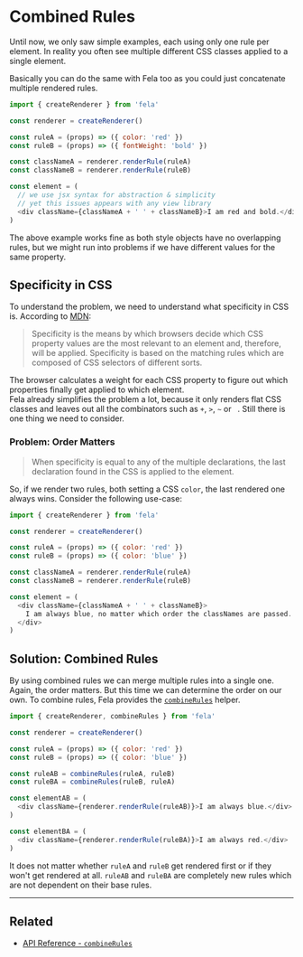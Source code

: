 # Combined Rules

Until now, we only saw simple examples, each using only one rule per element. In reality you often see multiple different CSS classes applied to a single element.

Basically you can do the same with Fela too as you could just concatenate multiple rendered rules.

```javascript
import { createRenderer } from 'fela'

const renderer = createRenderer()

const ruleA = (props) => ({ color: 'red' })
const ruleB = (props) => ({ fontWeight: 'bold' })

const classNameA = renderer.renderRule(ruleA)
const classNameB = renderer.renderRule(ruleB)

const element = (
  // we use jsx syntax for abstraction & simplicity
  // yet this issues appears with any view library
  <div className={classNameA + ' ' + classNameB}>I am red and bold.</div>
)
```

The above example works fine as both style objects have no overlapping rules, but we might run into problems if we have different values for the same property.

## Specificity in CSS

To understand the problem, we need to understand what specificity in CSS is. According to [MDN](https://developer.mozilla.org/en-US/docs/Web/CSS/Specificity):

> Specificity is the means by which browsers decide which CSS property values are the most relevant to an element and, therefore, will be applied. Specificity is based on the matching rules which are composed of CSS selectors of different sorts.

The browser calculates a weight for each CSS property to figure out which properties finally get applied to which element. <br />
Fela already simplifies the problem a lot, because it only renders flat CSS classes and leaves out all the combinators such as `+`, `>`, `~` or ` `. Still there is one thing we need to consider.

### Problem: Order Matters

> When specificity is equal to any of the multiple declarations, the last declaration found in the CSS is applied to the element.

So, if we render two rules, both setting a CSS `color`, the last rendered one always wins. Consider the following use-case:

```javascript
import { createRenderer } from 'fela'

const renderer = createRenderer()

const ruleA = (props) => ({ color: 'red' })
const ruleB = (props) => ({ color: 'blue' })

const classNameA = renderer.renderRule(ruleA)
const classNameB = renderer.renderRule(ruleB)

const element = (
  <div className={classNameA + ' ' + classNameB}>
    I am always blue, no matter which order the classNames are passed.
  </div>
)
```

## Solution: Combined Rules

By using combined rules we can merge multiple rules into a single one. Again, the order matters. But this time we can determine the order on our own.
To combine rules, Fela provides the [`combineRules`](api/fela/combineRules) helper.

```javascript
import { createRenderer, combineRules } from 'fela'

const renderer = createRenderer()

const ruleA = (props) => ({ color: 'red' })
const ruleB = (props) => ({ color: 'blue' })

const ruleAB = combineRules(ruleA, ruleB)
const ruleBA = combineRules(ruleB, ruleA)

const elementAB = (
  <div className={renderer.renderRule(ruleAB)}>I am always blue.</div>
)

const elementBA = (
  <div className={renderer.renderRule(ruleBA)}>I am always red.</div>
)
```

It does not matter whether `ruleA` and `ruleB` get rendered first or if they won't get rendered at all. `ruleAB` and `ruleBA` are completely new rules which are not dependent on their base rules.

---

## Related

- [API Reference - `combineRules`](api/fela/combineRules)
